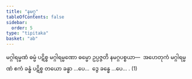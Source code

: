 ```yaml
---
title: "နမဂ္ဂ"
tableOfContents: false
sidebar:
  order: 5
type: "tipitaka"
basket: "ab"
---
```



<DynamicBreadcrumb />

<Division number="22">

<Paragraph number="2488">
မဂ္ဂါရမ္မဏံ ဓမ္မံ ပဋိစ္စ မဂ္ဂါရမ္မဏော ဓမ္မော ဥပ္ပဇ္ဇတိ နမဂ္ဂပစ္စယာ—  အဟေတုကံ မဂ္ဂါရမ္မဏံ ဧကံ ခန္ဓံ ပဋိစ္စ တယော ခန္ဓာ …ပေ…  ဒွေ ခန္ဓေ …ပေ… . (1)
</Paragraph>
</Division>